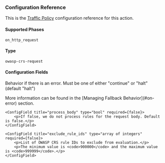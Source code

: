
### Configuration Reference

This is the [Traffic Policy](/docs/traffic-policy/) configuration
reference for this action.

#### Supported Phases

`on_http_request`

#### Type

`owasp-crs-request`

#### Configuration Fields

<Config>
    <ConfigField title="on_error" type="string" required={true}>
        <p>Behavior if there is an error. Must be one of either "continue" or "halt" (default "halt")</p>
        <p>More information can be found in the [Managing Fallback Behavior](#on-error) section.</p>
    </ConfigField>

    <ConfigField title="process_body" type="bool" required={false}>
        <p>If false, we do not process rules for the request body. Default is false.</p>
    </ConfigField>

    <ConfigField title="exclude_rule_ids" type="array of integers" required={false}>
        <p>List of OWASP CRS rule IDs to exclude from evaluation.</p>
        <p>The minimum value is <code>900000</code> and the maximum value is <code>999999</code>.</p>
    </ConfigField>

</Config>
